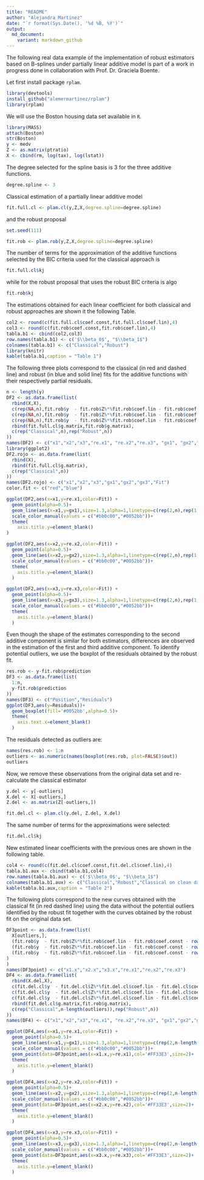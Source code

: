 ```yaml
---
title: "README"
author: "Alejandra Martinez"
date: "`r format(Sys.Date(), '%d %B, %Y')`"
output:
  md_document:
    variant: markdown_github
---
```


The following real data example of the implementation of robust estimators based on B-splines under partially linear additive model is part of a work in progress done in collaboration with Prof. Dr. Graciela Boente.

Let first install package <code>rplam</code>.

```r
library(devtools)
install_github("alemermartinez/rplam")
library(rplam)
```

We will use the Boston housing data set available in <code>R</code>.
```r
library(MASS)
attach(Boston)
str(Boston)
y <- medv
Z <- as.matrix(ptratio)
X <- cbind(rm, log(tax), log(lstat))
```

The degree selected for the spline basis is 3 for the three additive functions.
```r
degree.spline <- 3
```

Classical estimation of a partially linear additive model
```r
fit.full.cl <- plam.cl(y,Z,X,degree.spline=degree.spline)
```
and the robust proposal
```r
set.seed(111)
```
```r
fit.rob <- plam.rob(y,Z,X,degree.spline=degree.spline)
```

The number of terms for the approximation of the additive functions selected by the BIC criteria used for the classical approach is
```r
fit.full.cl$kj
```
while for the robust proposal that uses the robust BIC criteria is algo
```r
fit.rob$kj
```
The estimations obtained for each linear coefficient for both classical and robust approaches are shown it the following Table.
```r
col2 <- round(c(fit.full.cl$coef.const,fit.full.cl$coef.lin),4)
col3 <- round(c(fit.rob$coef.const,fit.rob$coef.lin),4)
tabla.b1 <- cbind(col2,col3)
row.names(tabla.b1) <- c('$\\beta_0$', "$\\beta_1$")
colnames(tabla.b1) <- c("Classical","Robust")
library(knitr)
kable(tabla.b1,caption = "Table 1")
```

The following three plots correspond to the classical (in red and dashed line) and robust (in blue and solid line) fits for the additive functions with their respectively partial residuals.
```r
n <- length(y)
DF2 <- as.data.frame(list(
  rbind(X,X),
  c(rep(NA,n),fit.rob$y  - fit.rob$Z%*%fit.rob$coef.lin - fit.rob$coef.const - rowSums(fit.rob$g.matrix[,-1])),
  c(rep(NA,n),fit.rob$y  - fit.rob$Z%*%fit.rob$coef.lin - fit.rob$coef.const - rowSums(fit.rob$g.matrix[,-2])),
  c(rep(NA,n),fit.rob$y  - fit.rob$Z%*%fit.rob$coef.lin - fit.rob$coef.const - rowSums(fit.rob$g.matrix[,-3])),
  rbind(fit.full.cl$g.matrix,fit.rob$g.matrix),
  c(rep("Classical",n),rep("Robust",n))
))
names(DF2) <- c("x1","x2","x3","re.x1", "re.x2","re.x3", "gx1", "gx2","gx3","Fit")
library(ggplot2)
DF2.rojo <- as.data.frame(list(
  rbind(X),
  rbind(fit.full.cl$g.matrix),
  c(rep("Classical",n))
))
names(DF2.rojo) <- c("x1","x2","x3","gx1","gx2","gx3","Fit")
color.fit <- c("red","blue")

ggplot(DF2,aes(x=x1,y=re.x1,color=Fit)) +
  geom_point(alpha=0.5)+
  geom_line(aes(x=x1,y=gx1),size=1.3,alpha=1,linetype=c(rep(2,n),rep(1,n)))+
  scale_color_manual(values = c("#bb0c00","#0052bb"))+
  theme(
    axis.title.y=element_blank()
)

ggplot(DF2,aes(x=x2,y=re.x2,color=Fit)) +
  geom_point(alpha=0.5)+
  geom_line(aes(x=x2,y=gx2),size=1.3,alpha=1,linetype=c(rep(2,n),rep(1,n)))+
  scale_color_manual(values = c("#bb0c00","#0052bb"))+
  theme(
    axis.title.y=element_blank()
  )

ggplot(DF2,aes(x=x3,y=re.x3,color=Fit)) +
  geom_point(alpha=0.5)+
  geom_line(aes(x=x3,y=gx3),size=1.3,alpha=1,linetype=c(rep(2,n),rep(1,n)))+
  scale_color_manual(values = c("#bb0c00","#0052bb"))+
  theme(
    axis.title.y=element_blank()
  )

```

Even though the shape of the estimates corresponding to the second additive component is similar for both estimators, differences are observed in the estimation of the first and third additive component. To identify potential outliers, we use the boxplot of the residuals obtained by the robust fit.
```r
res.rob <- y-fit.rob$prediction
DF3 <- as.data.frame(list(
  1:n,
  y-fit.rob$prediction
))
names(DF3) <- c("Position","Residuals")
ggplot(DF3,aes(y=Residuals))+
  geom_boxplot(fill='#0052bb',alpha=0.5)+
  theme(
    axis.text.x=element_blank()
  )
```
The residuals detected as outliers are:
```r
names(res.rob) <- 1:n
outliers <- as.numeric(names(boxplot(res.rob, plot=FALSE)$out))
outliers
```


Now, we remove these observations from the original data set and re-calculate the classical estimator
```r
y.del <- y[-outliers]
X.del <- X[-outliers,]
Z.del <- as.matrix(Z[-outliers,])

fit.del.cl <- plam.cl(y.del, Z.del, X.del)
```
The same number of terms for the approximations were selected:
```r
fit.del.cl$kj
```

New estimated linear coefficients with the previous ones are shown in the following table.
```r
col4 <- round(c(fit.del.cl$coef.const,fit.del.cl$coef.lin),4)
tabla.b1.aux <- cbind(tabla.b1,col4)
row.names(tabla.b1.aux) <- c('$\\beta_0$', "$\\beta_1$")
colnames(tabla.b1.aux) <- c("Classical","Robust","Classical on clean data")
kable(tabla.b1.aux,caption = "Table 2")
```

The following plots correspond to the new curves obtained with the classical fit (in red dashed line) using the data without the potential outliers identified by the robust fit together with the curves obtained by the robust fit on the original data set.

```r
DF3point <- as.data.frame(list(
  X[outliers,],
  (fit.rob$y  - fit.rob$Z%*%fit.rob$coef.lin - fit.rob$coef.const - rowSums(fit.rob$g.matrix[,-1]))[outliers,],
  (fit.rob$y  - fit.rob$Z%*%fit.rob$coef.lin - fit.rob$coef.const - rowSums(fit.rob$g.matrix[,-2]))[outliers,],
  (fit.rob$y  - fit.rob$Z%*%fit.rob$coef.lin - fit.rob$coef.const - rowSums(fit.rob$g.matrix[,-3]))[outliers,]
)
)
names(DF3point) <- c("x1.x","x2.x","x3.x","re.x1","re.x2","re.x3")
DF4 <- as.data.frame(list(
  rbind(X.del,X),
  c(fit.del.cl$y  - fit.del.cl$Z%*%fit.del.cl$coef.lin - fit.del.cl$coef.const - rowSums(fit.del.cl$g.matrix[,-1]),fit.rob$y  - fit.rob$Z%*%fit.rob$coef.lin - fit.rob$coef.const - rowSums(fit.rob$g.matrix[,-1])),
  c(fit.del.cl$y  - fit.del.cl$Z%*%fit.del.cl$coef.lin - fit.del.cl$coef.const - rowSums(fit.del.cl$g.matrix[,-2]),fit.rob$y  - fit.rob$Z%*%fit.rob$coef.lin - fit.rob$coef.const - rowSums(fit.rob$g.matrix[,-2])),
  c(fit.del.cl$y  - fit.del.cl$Z%*%fit.del.cl$coef.lin - fit.del.cl$coef.const - rowSums(fit.del.cl$g.matrix[,-3]),fit.rob$y  - fit.rob$Z%*%fit.rob$coef.lin - fit.rob$coef.const - rowSums(fit.rob$g.matrix[,-3])),
  rbind(fit.del.cl$g.matrix,fit.rob$g.matrix),
  c(rep("Classical",n-length(outliers)),rep("Robust",n))
))
names(DF4) <- c("x1","x2","x3","re.x1", "re.x2","re.x3", "gx1","gx2","gx3","Fit")

ggplot(DF4,aes(x=x1,y=re.x1,color=Fit)) +
  geom_point(alpha=0.5)+
  geom_line(aes(x=x1,y=gx1),size=1.3,alpha=1,linetype=c(rep(2,n-length(outliers)),rep(1,n)))+
  scale_color_manual(values = c("#bb0c00","#0052bb"))+
  geom_point(data=DF3point,aes(x=x1.x,y=re.x1),col='#FF33E3',size=2)+
  theme(
    axis.title.y=element_blank()
  )

ggplot(DF4,aes(x=x2,y=re.x2,color=Fit)) +
  geom_point(alpha=0.5)+
  geom_line(aes(x=x2,y=gx2),size=1.3,alpha=1,linetype=c(rep(2,n-length(outliers)),rep(1,n)))+
  scale_color_manual(values = c("#bb0c00","#0052bb"))+
  geom_point(data=DF3point,aes(x=x2.x,y=re.x2),col='#FF33E3',size=2)+
  theme(
    axis.title.y=element_blank()
  )

ggplot(DF4,aes(x=x3,y=re.x3,color=Fit)) +
  geom_point(alpha=0.5)+
  geom_line(aes(x=x3,y=gx3),size=1.3,alpha=1,linetype=c(rep(2,n-length(outliers)),rep(1,n)))+
  scale_color_manual(values = c("#bb0c00","#0052bb"))+
  geom_point(data=DF3point,aes(x=x3.x,y=re.x3),col='#FF33E3',size=2)+
  theme(
    axis.title.y=element_blank()
  )
```

